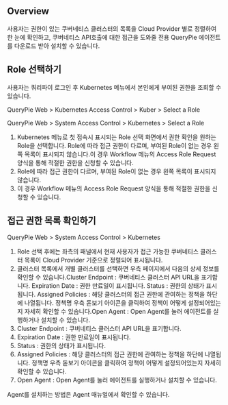 ## Overview
사용자는 권한이 있는 쿠버네티스 클러스터의 목록을 Cloud Provider 별로 정렬하여 한 눈에 확인하고, 쿠버네티스 API호출에 대한 접근을 도와줄 전용 QueryPie 에이전트를 다운로드 받아 설치할 수 있습니다.

## Role 선택하기
사용자는 쿼리파이 로그인 후 Kubernetes 메뉴에서 본인에게 부여된 권한을 조회할 수 있습니다.

QueryPie Web > Kubernetes Access Control > Kuber > Select a Role

QueryPie Web > System Access Control > Kubernetes > Select a Role

1. Kubernetes 메뉴로 첫 접속시 표시되는 Role 선택 화면에서 권한 확인을 원하는 Role을 선택합니다. Role에 따라 접근 권한이 다르며, 부여된 Role이 없는 경우 왼쪽 목록이 표시되지 않습니다.이 경우 Workflow 메뉴의 Access Role Request 양식을 통해 적절한 권한을 신청할 수 있습니다.
  1. Role에 따라 접근 권한이 다르며, 부여된 Role이 없는 경우 왼쪽 목록이 표시되지 않습니다.
  2. 이 경우 Workflow 메뉴의 Access Role Request 양식을 통해 적절한 권한을 신청할 수 있습니다.

## 접근 권한 목록 확인하기
QueryPie Web > System Access Control > Kubernetes

1. Role 선택 후에는 좌측의 패널에서 현재 사용자가 접근 가능한 쿠버네티스 클러스터 목록이 Cloud Provider 기준으로 정렬되어 표시됩니다.
2. 클러스터 목록에서 개별 클러스터를 선택하면 우측 페이지에서 다음의 상세 정보를 확인할 수 있습니다.Cluster Endpoint : 쿠버네티스 클러스터 API URL을 표기합니다. Expiration Date : 권한 만료일이 표시됩니다. Status : 권한의 상태가 표시됩니다. Assigned Policies : 해당 클러스터의 접근 권한에 관여하는 정책을 하단에 나열됩니다. 정책명 우측 돋보기 아이콘을 클릭하여 정책이 어떻게 설정되어있는지 자세히 확인할 수 있습니다.Open Agent : Open Agent를 눌러 에이전트를 실행하거나 설치할 수 있습니다.
  1. Cluster Endpoint : 쿠버네티스 클러스터 API URL을 표기합니다.
  2. Expiration Date : 권한 만료일이 표시됩니다.
  3. Status : 권한의 상태가 표시됩니다.
  4. Assigned Policies : 해당 클러스터의 접근 권한에 관여하는 정책을 하단에 나열됩니다. 정책명 우측 돋보기 아이콘을 클릭하여 정책이 어떻게 설정되어있는지 자세히 확인할 수 있습니다.
  5. Open Agent : Open Agent를 눌러 에이전트를 실행하거나 설치할 수 있습니다.

Agent를 설치하는 방법은 Agent 매뉴얼에서 확인할 수 있습니다.
